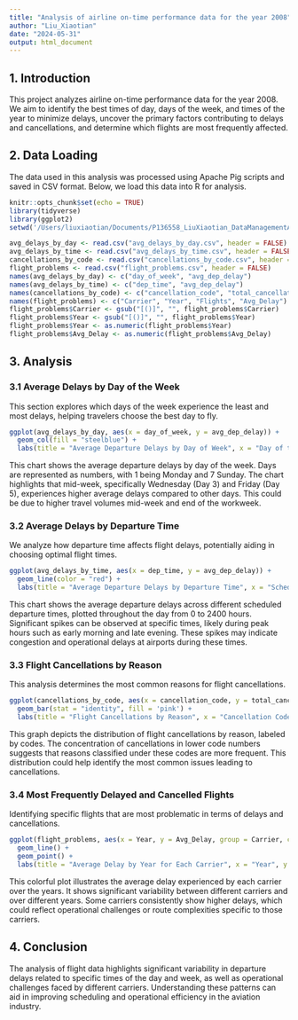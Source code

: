```yaml
---
title: "Analysis of airline on-time performance data for the year 2008"
author: "Liu_Xiaotian"
date: "2024-05-31"
output: html_document
---
```


## 1. Introduction

This project analyzes airline on-time performance data for the year 2008. We aim to identify the best times of day, days of the week, and times of the year to minimize delays, uncover the primary factors contributing to delays and cancellations, and determine which flights are most frequently affected.

## 2. Data Loading

The data used in this analysis was processed using Apache Pig scripts and saved in CSV format. Below, we load this data into R for analysis.

```r
knitr::opts_chunk$set(echo = TRUE)
library(tidyverse)
library(ggplot2)
setwd('/Users/liuxiaotian/Documents/P136558_LiuXiaotian_DataManagementAssignment2')

avg_delays_by_day <- read.csv("avg_delays_by_day.csv", header = FALSE)
avg_delays_by_time <- read.csv("avg_delays_by_time.csv", header = FALSE)
cancellations_by_code <- read.csv("cancellations_by_code.csv", header = FALSE)
flight_problems <- read.csv("flight_problems.csv", header = FALSE)
names(avg_delays_by_day) <- c("day_of_week", "avg_dep_delay")
names(avg_delays_by_time) <- c("dep_time", "avg_dep_delay")
names(cancellations_by_code) <- c("cancellation_code", "total_cancellations")
names(flight_problems) <- c("Carrier", "Year", "Flights", "Avg_Delay")
flight_problems$Carrier <- gsub("[()]", "", flight_problems$Carrier)
flight_problems$Year <- gsub("[()]", "", flight_problems$Year)
flight_problems$Year <- as.numeric(flight_problems$Year)
flight_problems$Avg_Delay <- as.numeric(flight_problems$Avg_Delay)
```

## 3. Analysis

### 3.1 Average Delays by Day of the Week

This section explores which days of the week experience the least and most delays, helping travelers choose the best day to fly.

```r
ggplot(avg_delays_by_day, aes(x = day_of_week, y = avg_dep_delay)) +
  geom_col(fill = "steelblue") +
  labs(title = "Average Departure Delays by Day of Week", x = "Day of the Week", y = "Average Delay (minutes)")
```

This chart shows the average departure delays by day of the week. Days are represented as numbers, with 1 being Monday and 7 Sunday. The chart highlights that mid-week, specifically Wednesday (Day 3) and Friday (Day 5), experiences higher average delays compared to other days. This could be due to higher travel volumes mid-week and end of the workweek.

### 3.2 Average Delays by Departure Time

We analyze how departure time affects flight delays, potentially aiding in choosing optimal flight times.

```r
ggplot(avg_delays_by_time, aes(x = dep_time, y = avg_dep_delay)) +
  geom_line(color = "red") +
  labs(title = "Average Departure Delays by Departure Time", x = "Scheduled Departure Time", y = "Average Delay (minutes)")
```

This chart shows the average departure delays across different scheduled departure times, plotted throughout the day from 0 to 2400 hours. Significant spikes can be observed at specific times, likely during peak hours such as early morning and late evening. These spikes may indicate congestion and operational delays at airports during these times.

### 3.3 Flight Cancellations by Reason

This analysis determines the most common reasons for flight cancellations.

```r
ggplot(cancellations_by_code, aes(x = cancellation_code, y = total_cancellations, fill = code)) +
  geom_bar(stat = "identity", fill = 'pink') +
  labs(title = "Flight Cancellations by Reason", x = "Cancellation Code", y = "Total Cancellations")
```

This graph depicts the distribution of flight cancellations by reason, labeled by codes. The concentration of cancellations in lower code numbers suggests that reasons classified under these codes are more frequent. This distribution could help identify the most common issues leading to cancellations.

### 3.4 Most Frequently Delayed and Cancelled Flights

Identifying specific flights that are most problematic in terms of delays and cancellations.

```r
ggplot(flight_problems, aes(x = Year, y = Avg_Delay, group = Carrier, color = Carrier)) +
  geom_line() +
  geom_point() +
  labs(title = "Average Delay by Year for Each Carrier", x = "Year", y = "Average Delay (minutes)")
```

This colorful plot illustrates the average delay experienced by each carrier over the years. It shows significant variability between different carriers and over different years. Some carriers consistently show higher delays, which could reflect operational challenges or route complexities specific to those carriers.

## 4. Conclusion

The analysis of flight data highlights significant variability in departure delays related to specific times of the day and week, as well as operational challenges faced by different carriers. Understanding these patterns can aid in improving scheduling and operational efficiency in the aviation industry.
